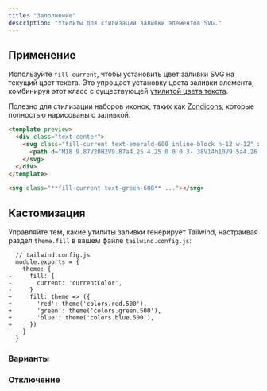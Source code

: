 ```yaml
---
title: "Заполнение"
description: "Утилиты для стилизации заливки элементов SVG."
---
```




## Применение

Используйте `fill-current`, чтобы установить цвет заливки SVG на текущий цвет текста. Это упрощает установку цвета заливки элемента, комбинируя этот класс с существующей [утилитой цвета текста](/docs/text-color).

Полезно для стилизации наборов иконок, таких как [Zondicons](http://www.zondicons.com/), которые полностью нарисованы с заливкой.

```html emerald
<template preview>
  <div class="text-center">
    <svg class="fill-current text-emerald-600 inline-block h-12 w-12" xmlns="http://www.w3.org/2000/svg" viewBox="0 0 20 20">
      <path d="M18 9.87V20H2V9.87a4.25 4.25 0 0 0 3-.38V14h10V9.5a4.26 4.26 0 0 0 3 .37zM3 0h4l-.67 6.03A3.43 3.43 0 0 1 3 9C1.34 9 .42 7.73.95 6.15L3 0zm5 0h4l.7 6.3c.17 1.5-.91 2.7-2.42 2.7h-.56A2.38 2.38 0 0 1 7.3 6.3L8 0zm5 0h4l2.05 6.15C19.58 7.73 18.65 9 17 9a3.42 3.42 0 0 1-3.33-2.97L13 0z"/>
    </svg>
  </div>
</template>

<svg class="**fill-current text-green-600** ..."></svg>
```

## Кастомизация

Управляйте тем, какие утилиты заливки генерирует Tailwind, настраивая раздел `theme.fill` в вашем файле `tailwind.config.js`:

```diff-js
  // tailwind.config.js
  module.exports = {
    theme: {
-     fill: {
-       current: 'currentColor',
-     }
+     fill: theme => ({
+       'red': theme('colors.red.500'),
+       'green': theme('colors.green.500'),
+       'blue': theme('colors.blue.500'),
+     })
    }
  }
```

### Варианты

<Variants plugin="fill" />

### Отключение

<Disabling plugin="fill" />
